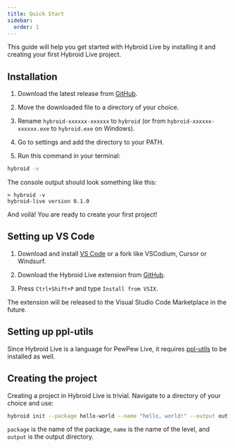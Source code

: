 ```yaml
---
title: Quick Start
sidebar:
  order: 1
---
```


This guide will help you get started with Hybroid Live by installing it and creating your first Hybroid Live project.

## Installation

1. Download the latest release from [GitHub](https://github.com/pewpewlive/hybroid-live/releases/latest).

2. Move the downloaded file to a directory of your choice.

3. Rename `hybroid-xxxxxx-xxxxxx` to `hybroid` (or from `hybroid-xxxxxx-xxxxxx.exe` to `hybroid.exe` on Windows).

4. Go to settings and add the directory to your PATH.

5. Run this command in your terminal:

```bash
hybroid -v
```

The console output should look something like this:

```
> hybroid -v
hybroid-live version 0.1.0
```

And voilà! You are ready to create your first project!

## Setting up VS Code

1. Download and install [VS Code](https://code.visualstudio.com/) or a fork like VSCodium, Cursor or Windsurf.

2. Download the Hybroid Live extension from [GitHub](https://github.com/pewpewlive/hybroid-vscode/releases/latest).

3. Press `Ctrl+Shift+P` and type `Install from VSIX`.

The extension will be released to the Visual Studio Code Marketplace in the future.

## Setting up ppl-utils

Since Hybroid Live is a language for PewPew Live, it requires [ppl-utils](https://github.com/pewpewlive/ppl-utils) to be installed as well.

## Creating the project

Creating a project in Hybroid Live is trivial. Navigate to a directory of your choice and use:

```bash
hybroid init --package hello-world --name "hello, world!" --output out
```

`package` is the name of the package, `name` is the name of the level, and `output` is the output directory.